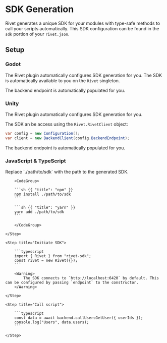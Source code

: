 # SDK Generation

Rivet generates a unique SDK for your modules with type-safe methods to call your scripts automatically. This SDK configuration can be found in the `sdk` portion of your `rivet.json`. 

## Setup

### Godot

The Rivet plugin automatically configures SDK generation for you. The SDK is automatically available to you on the `Rivet` singleton.

The backend endpoint is automatically populated for you.

### Unity

The Rivet plugin automatically configures SDK generation for you.

The SDK an be access using the `Rivet.RivetClient` object:

```csharp
var config = new Configuration();
var client = new BackendClient(config.BackendEndpoint);
```

The backend endpoint is automatically populated for you.

### JavaScript & TypeScript

<Steps>
    <Step title="Install SDK">
        Replace `./path/to/sdk` with the path to the generated SDK.

        <CodeGroup>

        ```sh {{ "title": "npm" }}
        npm install ./path/to/sdk
        ```

        ```sh {{ "title": "yarn" }}
        yarn add ./path/to/sdk
        ```

        </CodeGroup>

    </Step>

    <Step title="Initiate SDK">

        ```typescript
        import { Rivet } from "rivet-sdk";
        const rivet = new Rivet({});
        ```

        <Warning>
            The SDK connects to `http://localhost:6420` by default. This can be configured by passing `endpoint` to the constructor.
        </Warning>

    </Step>

    <Step title="Call script">

        ```typescript
        const data = await backend.callUsersGetUser({ userIds });
        console.log("Users", data.users);
        ```

    </Step>

</Steps>

